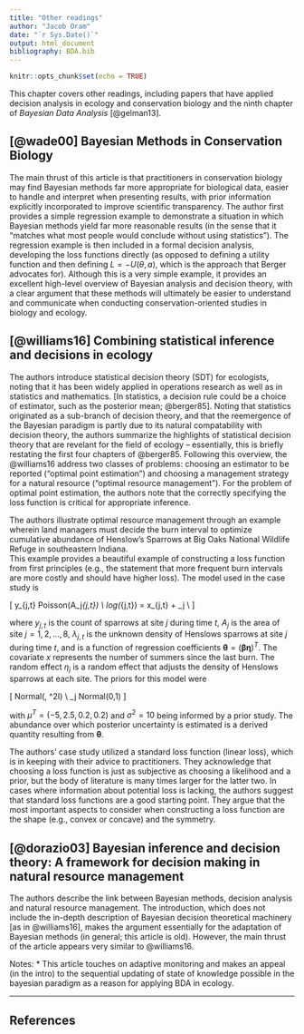 ```yaml
---
title: "Other readings"
author: "Jacob Oram"
date: "`r Sys.Date()`"
output: html_document
bibliography: BDA.bib
---
```


```r
knitr::opts_chunk$set(echo = TRUE)
```

This chapter covers other readings, including papers that have applied decision analysis in ecology and conservation biology and the ninth chapter of *Bayesian Data Analysis* [@gelman13]. 

## [@wade00] Bayesian Methods in Conservation Biology 

The main thrust of this article is that practitioners in conservation biology may find Bayesian methods far more appropriate for biological data, easier to handle and interpret when presenting results, with prior information explicitly incorporated to improve scientific transparency. 
The author first provides a simple regression example to demonstrate a situation in which Bayesian methods yield far more reasonable results (in the sense that it "matches what most people would conclude without using statistics"). 
The regression example is then included in a formal decision analysis, developing the loss functions directly (as opposed to defining a utility function and then defining $L = -U(\theta, a)$, which is the approach that Berger advocates for). 
Although this is a very simple example, it provides an excellent high-level overview of Bayesian analysis and decision theory, with a clear argument that these methods will ultimately be easier to understand and communicate when conducting conservation-oriented studies in biology and ecology. 

## [@williams16] Combining statistical inference and decisions in ecology 

The authors introduce statistical decision theory (SDT) for ecologists, noting that it has been widely applied in operations research as well as in statistics and mathematics. [In statistics, a decision rule could be a choice of estimator, such as the posterior mean; @berger85]. 
Noting that statistics originated as a sub-branch of decision theory, and that the reemergence of the Bayesian paradigm is partly due to its natural compatability with decision theory, the authors summarize the highlights of statistical decision theory that are revelant for the field of ecology -- essentially, this is briefly restating the first four chapters of @berger85. 
Following this overview, the @williams16 address two classes of problems: choosing an estimator to be reported ("optimal point estimation") and choosing a management strategy for a natural resource ("optimal resource management"). 
For the problem of optimal point estimation, the authors note that the correctly specifying the loss function is critical for appropriate inference. 

The authors illustrate optimal resource management through an example wherein land managers must decide the burn interval to optimize cumulative abundance of Henslow's Sparrows at Big Oaks National Wildlife Refuge in southeastern Indiana.  
This example provides a beautiful example of constructing a loss function from first principles (e.g., the statement that more frequent burn intervals are more costly and should have higher loss). 
The model used in the case study is 

\[
y_{j,t} \sim Poisson(A_j\lambda_{j,t}) \\
log(\lambda_{j,t}) = x_{j,t}\boldsymbol{\beta} + \eta_j \\
\]

where $y_{j,t}$ is the count of sparrows at site $j$ during time $t$, $A_j$ is the area of site $j = 1, 2, \dots, 8$, $\lambda_{j,t}$ is the unknown density of Henslows sparrows at site $j$ during time $t$, and is a function of regression coefficients $\boldsymbol{\theta} = (\boldsymbol{\beta \eta})^T$. The covariate $x$ represents the number of summers since the last burn. The random effect $\eta_j$ is a random effect that adjusts the density of Henslows sparrows at each site. The priors for this model were 

\[
\boldsymbol{\beta} \sim Normal(\boldsymbol{\mu}, \sigma^2I) \\
\eta_j \sim Normal(0,1)
\]

with $\mu^T = (-5, 2.5,0.2, 0.2)$ and $\sigma^2 = 10$ being informed by a prior study.
The abundance over which posterior uncertainty is estimated is a derived quantity resulting from $\boldsymbol{\theta}$. 

The authors' case study utilized a standard loss function (linear loss), which is in keeping with their advice to practitioners. 
They acknowledge that choosing a loss function is just as subjective as choosing a likelihood and a prior, but the body of literature is many times larger for the latter two. 
In cases where information about potential loss is lacking, the authors suggest that standard loss functions are a good starting point. 
They argue that the most important aspects to consider when constructing a loss function are the shape (e.g., convex or concave) and the symmetry. 

## [@dorazio03] Bayesian inference and decision theory: A framework for decision making in natural resource management

The authors describe the link between Bayesian methods, decision analysis and natural resource management. 
The introduction, which does not include the in-depth description of Bayesian decision theoretical machinery [as in @williams16], makes the argument essentially for the adaptation of Bayesian methods (in general; this article is old). 
However, the main thrust of the article appears very similar to @williams16. 

Notes: 
* This article touches on adaptive monitoring and makes an appeal (in the intro) to the sequential updating of state of knowledge possible in the bayesian paradigm as a reason for applying BDA in ecology. 

<hr> 

## References 

